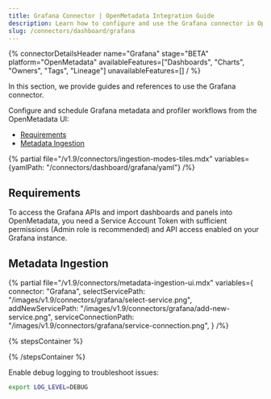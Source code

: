 ```yaml
---
title: Grafana Connector | OpenMetadata Integration Guide
description: Learn how to configure and use the Grafana connector in OpenMetadata. Includes setup, authentication, metadata ingestion, and lineage.
slug: /connectors/dashboard/grafana
---
```





{% connectorDetailsHeader
name="Grafana"
stage="BETA"
platform="OpenMetadata"
availableFeatures=["Dashboards", "Charts", "Owners", "Tags", "Lineage"]
unavailableFeatures=[]
/ %}

In this section, we provide guides and references to use the Grafana connector.

Configure and schedule Grafana metadata and profiler workflows from the OpenMetadata UI:

- [Requirements](#requirements)
- [Metadata Ingestion](#metadata-ingestion)


{% partial file="/v1.9/connectors/ingestion-modes-tiles.mdx" variables={yamlPath: "/connectors/dashboard/grafana/yaml"} /%}

## Requirements

To access the Grafana APIs and import dashboards and panels into OpenMetadata, you need a Service Account Token with sufficient permissions (Admin role is recommended) and API access enabled on your Grafana instance.

## Metadata Ingestion

{% partial 
  file="/v1.9/connectors/metadata-ingestion-ui.mdx" 
  variables={
    connector: "Grafana", 
    selectServicePath: "/images/v1.9/connectors/grafana/select-service.png",
    addNewServicePath: "/images/v1.9/connectors/grafana/add-new-service.png",
    serviceConnectionPath: "/images/v1.9/connectors/grafana/service-connection.png",
} 
/%}

{% stepsContainer %}

<TestConnection />

<ConfigureIngestion />

<IngestionScheduleAndDeploy />

{% /stepsContainer %}

Enable debug logging to troubleshoot issues:

```bash
export LOG_LEVEL=DEBUG
```

